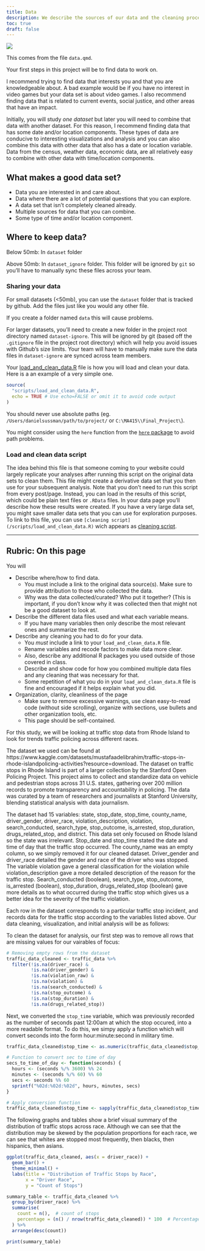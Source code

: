 ```yaml
---
title: Data
description: We describe the sources of our data and the cleaning process.
toc: true
draft: false
---
```


![](images/dataset-cover.png)


This comes from the file `data.qmd`.

Your first steps in this project will be to find data to work on.

I recommend trying to find data that interests you and that you are knowledgeable about. A bad example would be if you have no interest in video games but your data set is about video games. I also recommend finding data that is related to current events, social justice, and other areas that have an impact.


Initially, you will study _one dataset_ but later you will need to combine that data with another dataset. For this reason, I recommend finding data that has some date and/or location components. These types of data are conducive to interesting visualizations and analysis and you can also combine this data with other data that also has a date or location variable.
Data from the census, weather data, economic data, are all relatively easy to combine with other data with time/location components.


## What makes a good data set?

* Data you are interested in and care about.
* Data where there are a lot of potential questions that you can explore.
* A data set that isn't completely cleaned already.
* Multiple sources for data that you can combine.
* Some type of time and/or location component.


## Where to keep data?


Below 50mb: In `dataset` folder

Above 50mb: In `dataset_ignore` folder. This folder will be ignored by `git` so you'll have to manually sync these files across your team.

### Sharing your data


For small datasets (<50mb), you can use the `dataset` folder that is tracked by github. Add the files just like you would any other file.

If you create a folder named `data` this will cause problems.

For larger datasets, you'll need to create a new folder in the project root directory named `dataset-ignore`. This will be ignored by git (based off the `.gitignore` file in the project root directory) which will help you avoid issues with Github's size limits. Your team will have to manually make sure the data files in `dataset-ignore` are synced across team members.

Your [load_and_clean_data.R](/scripts/load_and_clean_data.R) file is how you will load and clean your data. Here is a an example of a very simple one.

```r
source(
  "scripts/load_and_clean_data.R",
  echo = TRUE # Use echo=FALSE or omit it to avoid code output  
)
```
You should never use absolute paths (eg. `/Users/danielsussman/path/to/project/` or `C:\MA415\\Final_Project\`).

You might consider using the `here` function from the [`here` package](https://here.r-lib.org/articles/here.html) to avoid path problems.

### Load and clean data script

The idea behind this file is that someone coming to your website could largely replicate your analyses after running this script on the original data sets to clean them.
This file might create a derivative data set that you then use for your subsequent analysis.
Note that you don't need to run this script from every post/page.
Instead, you can load in the results of this script, which could be plain text files or `.RData` files. In your data page you'll describe how these results were created. If you have a very large data set, you might save smaller data sets that you can use for exploration purposes.
To link to this file, you can use `[cleaning script](/scripts/load_and_clean_data.R)` wich appears as [cleaning script](/scripts/load_and_clean_data.R). 

----

## Rubric: On this page

You will

* Describe where/how to find data.
  * You must include a link to the original data source(s). Make sure to provide attribution to those who collected the data.
  * Why was the data collected/curated? Who put it together? (This is important, if you don't know why it was collected then that might not be a good dataset to look at.
* Describe the different data files used and what each variable means. 
  * If you have many variables then only describe the most relevant ones and summarize the rest.
* Describe any cleaning you had to do for your data.
  * You *must* include a link to your `load_and_clean_data.R` file.
  * Rename variables and recode factors to make data more clear.
  * Also, describe any additional R packages you used outside of those covered in class.
  * Describe and show code for how you combined multiple data files and any cleaning that was necessary for that.
  * Some repetition of what you do in your `load_and_clean_data.R` file is fine and encouraged if it helps explain what you did.
* Organization, clarity, cleanliness of the page
  * Make sure to remove excessive warnings, use clean easy-to-read code (without side scrolling), organize with sections, use bullets and other organization tools, etc.
  * This page should be self-contained.
  
For this study, we will be looking at traffic stop data from Rhode Island to look for trends traffic policing across different races.

The dataset we used can be found at https://www.kaggle.com/datasets/mustafaadelibrahim/traffic-stops-in-rhode-islandpolicing-activities?resource=download. The dataset on traffic stops in Rhode Island is part of a larger collection by the Stanford Open Policing Project. This project aims to collect and standardize data on vehicle and pedestrian stops across 31 U.S. states, gathering over 200 million records to promote transparency and accountability in policing. The data was curated by a team of researchers and journalists at Stanford University, blending statistical analysis with data journalism.

The dataset had 15 variables: state, stop_date, stop_time, county_name, driver_gender, driver_race, violation_description, violation, search_conducted, search_type, stop_outcome, is_arrested, stop_duration, drugs_related_stop, and district. This data set only focused on Rhode Island so the state was irrelevant. Stop_date and stop_time stated the date and time of day that the traffic stop occurred. The county_name was an empty column, so we simply removed it for our cleaned dataset. Driver_gender and driver_race detailed the gender and race of the driver who was stopped. The variable violation gave a general classification for the violation while violation_description gave a more detailed description of the reason for the traffic stop. Search_conducted (boolean), search_type, stop_outcome, is_arrested (boolean), stop_duration, drugs_related_stop (boolean) gave more details as to what occurred during the traffic stop which gives us a better idea for the severity of the traffic violation. 

Each row in the dataset corresponds to a particular traffic stop incident, and records data for the traffic stop according to the variables listed above. Our data cleaning, visualization, and initial analysis will be as follows:


To clean the dataset for analysis, our first step was to remove all rows that are missing values for our vairables of focus:
```r
# Removing empty rows from the dataset
traffic_data_cleaned <- traffic_data %>%
  filter(!is.na(driver_race) & 
         !is.na(driver_gender) & 
         !is.na(violation_raw) & 
         !is.na(violation) & 
         !is.na(search_conducted) & 
         !is.na(stop_outcome) & 
         !is.na(stop_duration) & 
         !is.na(drugs_related_stop))
```

Next, we converted the `stop_time` variable, which was previously recorded as the number of seconds past 12:00am at which the stop occured, into a more readable format. To do this, we simpy apply a function which will convert seconds into the form hour:minute:second in military time.
```r
traffic_data_cleaned$stop_time <- as.numeric(traffic_data_cleaned$stop_time)

# Function to convert sec to time of day
secs_to_time_of_day <- function(seconds) {
  hours <- (seconds %/% 3600) %% 24
  minutes <- (seconds %/% 60) %% 60
  secs <- seconds %% 60
  sprintf("%02d:%02d:%02d", hours, minutes, secs)
}

# Apply conversion function 
traffic_data_cleaned$stop_time <- sapply(traffic_data_cleaned$stop_time, secs_to_time_of_day)
```

The following graphs and tables show a brief visual summary of the distribution of traffic stops across race. Although we can see that the distribution may be skewed by the population proportions for each race, we can see that whites are stopped most frequently, then blacks, then hispanics, then asians.
```r
ggplot(traffic_data_cleaned, aes(x = driver_race)) +
  geom_bar() +
  theme_minimal() +
  labs(title = "Distribution of Traffic Stops by Race", 
       x = "Driver Race", 
       y = "Count of Stops")

summary_table <- traffic_data_cleaned %>%
  group_by(driver_race) %>%
  summarise(
    count = n(),  # count of stops
    percentage = (n() / nrow(traffic_data_cleaned)) * 100  # Percentage of total stops
  ) %>%
  arrange(desc(count))

print(summary_table)
```

